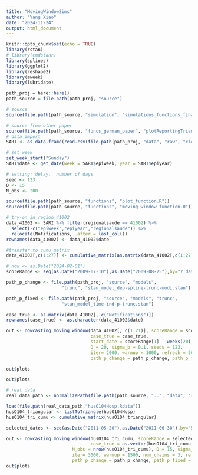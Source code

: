 ```yaml
---
title: "MovingWindowSims"
author: "Yang Xiao"
date: "2024-11-24"
output: html_document
---
```


```r
knitr::opts_chunk$set(echo = TRUE)
library(rstan)
# library(cmdstanr)
library(splines)
library(ggplot2)
library(reshape2)
library(aweek)
library(lubridate)
```

```r
path_proj = here::here()
path_source = file.path(path_proj, "source")

# source
source(file.path(path_source, "simulation", "simulations_functions_final.R"))

# source from other paper
source(file.path(path_source, "funcs_german_paper", "plotReportingTriangle.R"))
# data import
SARI <- as.data.frame(read.csv(file.path(path_proj, "data", "raw", "clean_data_srag_epiweek_delay_table_PR.csv"),))

# set week
set_week_start("Sunday")
SARI$date <- get_date(week = SARI$epiweek, year = SARI$epiyear)
```

```r
# setting: delay,  number of days
seed <- 123
D <- 15
N_obs <- 200

```

```r
source(file.path(path_source, "functions", "plot_function.R"))
source(file.path(path_source, "functions", "moving_window_function.R"))

# try-on in region 41002
data_41002 <- SARI %>% filter(regionalsaude == 41002) %>%
  select(-c("epiweek","epiyear","regionalsaude")) %>%
  relocate(Notifications, .after = last_col())
rownames(data_41002) <- data_41002$date

#transfer to cumu matrix
data_41002[,c(1:27)] <- cumulative_matrix(as.matrix(data_41002[,c(1:27)]))

# now <- as.Date("2024-02-01")
scoreRange <- seq(as.Date("2009-07-10"),as.Date("2009-08-25"),by="7 day")

path_p_change <- file.path(path_proj, "source", "models",
                     "trunc", "stan_model_dep-spline-trunc-modi.stan")

path_p_fixed <- file.path(path_proj, "source", "models", "trunc",
                     "stan_model_time-ind-p-trunc.stan")

case_true <- as.matrix(data_41002[, c("Notifications")])
rownames(case_true) <- as.character(data_41002$date)

out <- nowcasting_moving_window(data_41002[, c(1:21)], scoreRange = scoreRange, 
                                case_true = case_true,
                                start_date = scoreRange[1] - weeks(20),
                                D = 20, sigma_b = 0.1, seeds = 123,
                                iter= 2000, warmup = 1000, refresh = 500,
                                path_p_change = path_p_change, path_p_fixed = path_p_fixed)

out$plots

```

```r
out$plots
```

```r
# real data
real_data_path <- normalizePath(file.path(path_source, "..", "data", "raw")) # data path

load(file.path(real_data_path,"husO104Hosp.Rdata"))
husO104_triangular <- listToTriangle(husO104Hosp)
husO104_tri_cumu <- cumulative_matrix(husO104_triangular)

selected_dates <- seq(as.Date("2011-05-20"),as.Date("2011-06-30"),by="5 day")

out <- nowcasting_moving_window(husO104_tri_cumu, scoreRange = selected_dates, 
                                case_true = as.vector(husO104_tri_cumu[,ncol(husO104_tri_cumu)]),
                         N_obs = nrow(husO104_tri_cumu), D = 15, sigma_b = 0.1, seeds = 123,
                         iter= 3000, warmup = 1500, num_chains = 3, refresh = 0,
                         path_p_change = path_p_change, path_p_fixed = path_p_fixed)
out$plots
```




